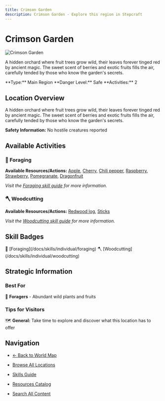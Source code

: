 ```yaml
---
title: Crimson Garden
description: Crimson Garden - Explore this region in Stepcraft
---
```


# Crimson Garden

<div className="flex items-start gap-6 mb-8">
  <div className="flex-shrink-0">
    <img src="/assets/locations/crimson_garden.png" alt="Crimson Garden" className="w-32 h-32 border rounded-lg object-cover" />
  </div>
  <div className="flex-1">
    <div className="space-y-3">
      <p className="text-lg text-muted-foreground">A hidden orchard where fruit trees grow wild, their leaves forever tinged red by ancient magic. The sweet scent of berries and exotic fruits fills the air, carefully tended by those who know the garden's secrets.</p>
      <div className="flex flex-wrap gap-4 text-sm">
        <span className="px-3 py-1 bg-blue-100 dark:bg-blue-900 rounded-md">
          **Type:** Main Region
        </span>
        <span className="px-3 py-1 bg-green-100 dark:bg-green-900 rounded-md">
          **Danger Level:** Safe
        </span>
        <span className="px-3 py-1 bg-purple-100 dark:bg-purple-900 rounded-md">
          **Activities:** 2
        </span>
      </div>
    </div>
  </div>
</div>

## Location Overview

A hidden orchard where fruit trees grow wild, their leaves forever tinged red by ancient magic. The sweet scent of berries and exotic fruits fills the air, carefully tended by those who know the garden's secrets.

**Safety Information:** No hostile creatures reported



## Available Activities


### 🌿 Foraging

**Available Resources/Actions:** [Apple](/docs/resources/individual/apple), [Cherry](/docs/resources/individual/cherry), [Chili pepper](/docs/resources/individual/chili_pepper), [Raspberry](/docs/resources/individual/raspberry), [Strawberry](/docs/resources/individual/strawberry), [Pomegranate](/docs/resources/individual/pomegranate), [Dragonfruit](/docs/resources/individual/dragonfruit)

*Visit the [Foraging skill guide](/docs/skills/individual/foraging) for more information.*

### 🪓 Woodcutting

**Available Resources/Actions:** [Redwood log](/docs/resources/individual/redwood_log), [Sticks](/docs/resources/individual/sticks)

*Visit the [Woodcutting skill guide](/docs/skills/individual/woodcutting) for more information.*


## Skill Badges

<div className="flex flex-wrap gap-2 my-4">
  <span className="inline-flex items-center gap-1 px-3 py-1 bg-purple-100 dark:bg-purple-900 rounded-full text-sm">
    🌿 [Foraging](/docs/skills/individual/foraging)
  </span>
  <span className="inline-flex items-center gap-1 px-3 py-1 bg-green-100 dark:bg-green-900 rounded-full text-sm">
    🪓 [Woodcutting](/docs/skills/individual/woodcutting)
  </span>
</div>



## Strategic Information

### Best For
🌿 **Foragers** - Abundant wild plants and fruits

### Tips for Visitors
🗺️ **General:** Take time to explore and discover what this location has to offer

## Navigation

- [← Back to World Map](/docs/map)
- [Browse All Locations](/docs/map/individual)
- [Skills Guide](/docs/skills)
- [Resources Catalog](/docs/resources)

- [Search All Content](/search)
